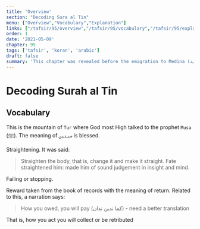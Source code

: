 ```yaml
---
title: 'Overview'
section: "Decoding Sura al Tin"
menu: ["Overview","Vocabulary","Explanation"]
links: ["/tafsir/95/overview","/tafsir/95/vocabulary","/tafsir/95/explanation"]
order: 1
date: '2021-05-09'
chapter: 95
tags: ['tafsir', 'koran', 'arabic']
draft: false
summary: 'This chapter was revealed before the emigration to Medina (مكية). It talks about two main topics, namely, the honor that God most High has given to humankind and the belief in retribution and reward.'
---
```


# Decoding Surah al Tin

## Vocabulary

<Vocabulary word="طور سينين">

This is the mountain of `Tur` where God most High talked to the prophet `Musa` (ﷺ). The meaning of `سينين` is blessed.

</Vocabulary>
<Vocabulary word="تقويم">

Straightening. It was said:
> Straighten the body, that is, change it and make it straight. Fate straightened him: made him of sound judgement in insight and mind.

</Vocabulary>
<Vocabulary word="ممنون">

Failing or stopping.

</Vocabulary>
<Vocabulary word="الدِّين">

Reward taken from the book of records with the meaning of return. Related to this, a narration says:
> How you owed, you will pay (كما تدين تدان) - need a better translation

That is, how you act you will collect or be retributed

</Vocabulary>